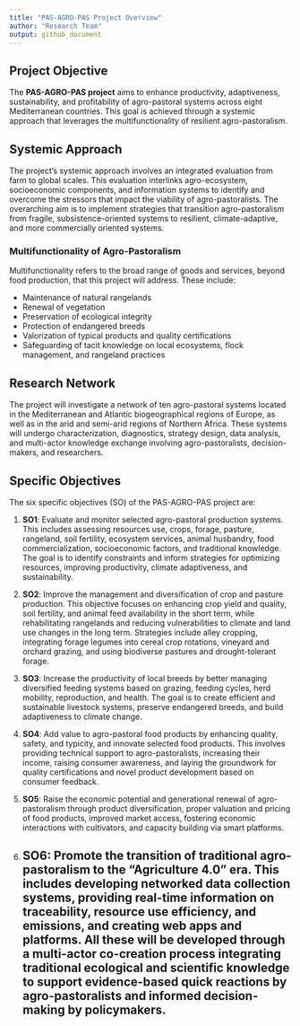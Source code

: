 ```yaml
---
title: "PAS-AGRO-PAS Project Overview"
author: "Research Team"
output: github_document
---
```


## Project Objective

The **PAS-AGRO-PAS project** aims to enhance productivity, adaptiveness, sustainability, and profitability of agro-pastoral systems across eight Mediterranean countries. This goal is achieved through a systemic approach that leverages the multifunctionality of resilient agro-pastoralism.

## Systemic Approach

The project's systemic approach involves an integrated evaluation from farm to global scales. This evaluation interlinks agro-ecosystem, socioeconomic components, and information systems to identify and overcome the stressors that impact the viability of agro-pastoralists. The overarching aim is to implement strategies that transition agro-pastoralism from fragile, subsistence-oriented systems to resilient, climate-adaptive, and more commercially oriented systems.

### Multifunctionality of Agro-Pastoralism

Multifunctionality refers to the broad range of goods and services, beyond food production, that this project will address. These include:

- Maintenance of natural rangelands
- Renewal of vegetation
- Preservation of ecological integrity
- Protection of endangered breeds
- Valorization of typical products and quality certifications
- Safeguarding of tacit knowledge on local ecosystems, flock management, and rangeland practices

## Research Network

The project will investigate a network of ten agro-pastoral systems located in the Mediterranean and Atlantic biogeographical regions of Europe, as well as in the arid and semi-arid regions of Northern Africa. These systems will undergo characterization, diagnostics, strategy design, data analysis, and multi-actor knowledge exchange involving agro-pastoralists, decision-makers, and researchers.

## Specific Objectives

The six specific objectives (SO) of the PAS-AGRO-PAS project are:

1. **SO1**: Evaluate and monitor selected agro-pastoral production systems. This includes assessing resources use, crops, forage, pasture, rangeland, soil fertility, ecosystem services, animal husbandry, food commercialization, socioeconomic factors, and traditional knowledge. The goal is to identify constraints and inform strategies for optimizing resources, improving productivity, climate adaptiveness, and sustainability.

2. **SO2**: Improve the management and diversification of crop and pasture production. This objective focuses on enhancing crop yield and quality, soil fertility, and animal feed availability in the short term, while rehabilitating rangelands and reducing vulnerabilities to climate and land use changes in the long term. Strategies include alley cropping, integrating forage legumes into cereal crop rotations, vineyard and orchard grazing, and using biodiverse pastures and drought-tolerant forage.

3. **SO3**: Increase the productivity of local breeds by better managing diversified feeding systems based on grazing, feeding cycles, herd mobility, reproduction, and health. The goal is to create efficient and sustainable livestock systems, preserve endangered breeds, and build adaptiveness to climate change.

4. **SO4**: Add value to agro-pastoral food products by enhancing quality, safety, and typicity, and innovate selected food products. This involves providing technical support to agro-pastoralists, increasing their income, raising consumer awareness, and laying the groundwork for quality certifications and novel product development based on consumer feedback.

5. **SO5**: Raise the economic potential and generational renewal of agro-pastoralism through product diversification, proper valuation and pricing of food products, improved market access, fostering economic interactions with cultivators, and capacity building via smart platforms.

6. **SO6**: Promote the transition of traditional agro-pastoralism to the "Agriculture 4.0" era. This includes developing networked data collection systems, providing real-time information on traceability, resource use efficiency, and emissions, and creating web apps and platforms. All these will be developed through a multi-actor co-creation process integrating traditional ecological and scientific knowledge to support evidence-based quick reactions by agro-pastoralists and informed decision-making by policymakers.
---